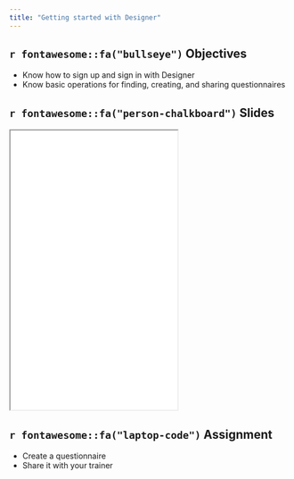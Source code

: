 ```yaml
---
title: "Getting started with Designer"
---
```


## `r fontawesome::fa("bullseye")` Objectives

- Know how to sign up and sign in with Designer
- Know basic operations for finding, creating, and sharing questionnaires

## `r fontawesome::fa("person-chalkboard")` Slides

<iframe class = "ratio ratio-16x9" height = 500 src = "/slides/03_designer_intro.html"></iframe>

## `r fontawesome::fa("laptop-code")` Assignment

- Create a questionnaire
- Share it with your trainer
